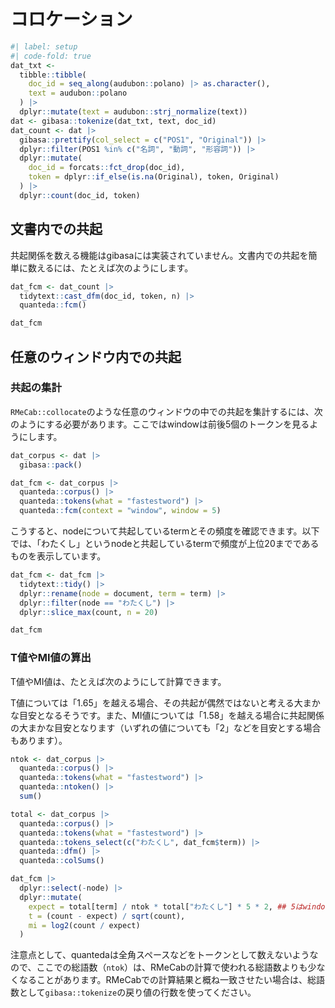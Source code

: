 # コロケーション {#collocation}

```r
#| label: setup
#| code-fold: true
dat_txt <-
  tibble::tibble(
    doc_id = seq_along(audubon::polano) |> as.character(),
    text = audubon::polano
  ) |>
  dplyr::mutate(text = audubon::strj_normalize(text))
dat <- gibasa::tokenize(dat_txt, text, doc_id)
dat_count <- dat |>
  gibasa::prettify(col_select = c("POS1", "Original")) |>
  dplyr::filter(POS1 %in% c("名詞", "動詞", "形容詞")) |>
  dplyr::mutate(
    doc_id = forcats::fct_drop(doc_id),
    token = dplyr::if_else(is.na(Original), token, Original)
  ) |>
  dplyr::count(doc_id, token)
```

## 文書内での共起

共起関係を数える機能はgibasaには実装されていません。文書内での共起を簡単に数えるには、たとえば次のようにします。

```r
dat_fcm <- dat_count |>
  tidytext::cast_dfm(doc_id, token, n) |>
  quanteda::fcm()

dat_fcm
```

## 任意のウィンドウ内での共起

### 共起の集計

`RMeCab::collocate`のような任意のウィンドウの中での共起を集計するには、次のようにする必要があります。ここではwindowは前後5個のトークンを見るようにします。

```r
dat_corpus <- dat |>
  gibasa::pack()

dat_fcm <- dat_corpus |>
  quanteda::corpus() |>
  quanteda::tokens(what = "fastestword") |>
  quanteda::fcm(context = "window", window = 5)
```

こうすると、nodeについて共起しているtermとその頻度を確認できます。以下では、「わたくし」というnodeと共起しているtermで頻度が上位20までであるものを表示しています。

```r
dat_fcm <- dat_fcm |>
  tidytext::tidy() |>
  dplyr::rename(node = document, term = term) |>
  dplyr::filter(node == "わたくし") |>
  dplyr::slice_max(count, n = 20)

dat_fcm
```

### T値やMI値の算出

T値やMI値は、たとえば次のようにして計算できます。

T値については「1.65」を越える場合、その共起が偶然ではないと考える大まかな目安となるそうです。また、MI値については「1.58」を越える場合に共起関係の大まかな目安となります（いずれの値についても「2」などを目安とする場合もあります）。

```r
ntok <- dat_corpus |>
  quanteda::corpus() |>
  quanteda::tokens(what = "fastestword") |>
  quanteda::ntoken() |>
  sum()

total <- dat_corpus |>
  quanteda::corpus() |>
  quanteda::tokens(what = "fastestword") |>
  quanteda::tokens_select(c("わたくし", dat_fcm$term)) |>
  quanteda::dfm() |>
  quanteda::colSums()

dat_fcm |>
  dplyr::select(-node) |>
  dplyr::mutate(
    expect = total[term] / ntok * total["わたくし"] * 5 * 2, ## 5はwindowのサイズ
    t = (count - expect) / sqrt(count),
    mi = log2(count / expect)
  )
```

注意点として、quantedaは全角スペースなどをトークンとして数えないようなので、ここでの総語数（`ntok`）は、RMeCabの計算で使われる総語数よりも少なくなることがあります。RMeCabでの計算結果と概ね一致させたい場合は、総語数として`gibasa::tokenize`の戻り値の行数を使ってください。
